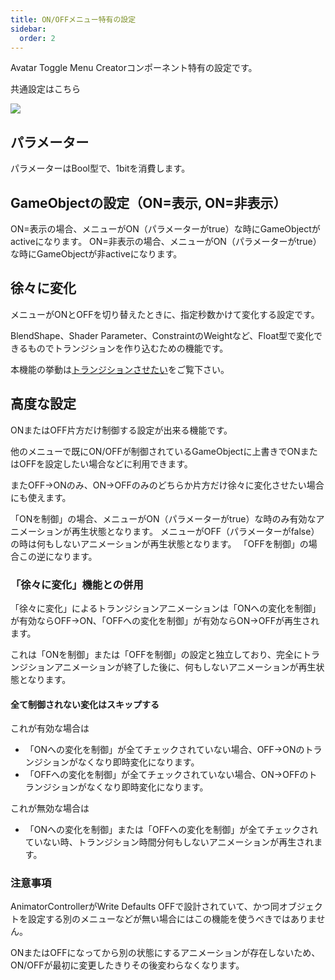 ```yaml
---
title: ON/OFFメニュー特有の設定
sidebar:
  order: 2
---
```



Avatar Toggle Menu Creatorコンポーネント特有の設定です。

共通設定はこちら

<LinkCard title="コンポーネントの共通設定" href="/references/base/" description="全てのメニュータイプで共通の事項です。" />

![](../../../assets/imgs/amc-component-toggle.png)

## パラメーター

パラメーターはBool型で、1bitを消費します。

## GameObjectの設定（ON=表示, ON=非表示）

ON=表示の場合、メニューがON（パラメーターがtrue）な時にGameObjectがactiveになります。
ON=非表示の場合、メニューがON（パラメーターがtrue）な時にGameObjectが非activeになります。

## 徐々に変化

メニューがONとOFFを切り替えたときに、指定秒数かけて変化する設定です。

BlendShape、Shader Parameter、ConstraintのWeightなど、Float型で変化できるものでトランジションを作り込むための機能です。

本機能の挙動は[トランジションさせたい](/usecases/period)をご覧下さい。

## 高度な設定

ONまたはOFF片方だけ制御する設定が出来る機能です。

他のメニューで既にON/OFFが制御されているGameObjectに上書きでONまたはOFFを設定したい場合などに利用できます。

またOFF→ONのみ、ON→OFFのみのどちらか片方だけ徐々に変化させたい場合にも使えます。

「ONを制御」の場合、メニューがON（パラメーターがtrue）な時のみ有効なアニメーションが再生状態となります。
メニューがOFF（パラメーターがfalse）の時は何もしないアニメーションが再生状態となります。
「OFFを制御」の場合この逆になります。

### 「徐々に変化」機能との併用

「徐々に変化」によるトランジションアニメーションは「ONへの変化を制御」が有効ならOFF→ON、「OFFへの変化を制御」が有効ならON→OFFが再生されます。

これは「ONを制御」または「OFFを制御」の設定と独立しており、完全にトランジションアニメーションが終了した後に、何もしないアニメーションが再生状態となります。

#### 全て制御されない変化はスキップする

これが有効な場合は

- 「ONへの変化を制御」が全てチェックされていない場合、OFF→ONのトランジションがなくなり即時変化になります。
- 「OFFへの変化を制御」が全てチェックされていない場合、ON→OFFのトランジションがなくなり即時変化になります。

これが無効な場合は

- 「ONへの変化を制御」または「OFFへの変化を制御」が全てチェックされていない時、トランジション時間分何もしないアニメーションが再生されます。

### 注意事項

AnimatorControllerがWrite Defaults OFFで設計されていて、かつ同オブジェクトを設定する別のメニューなどが無い場合にはこの機能を使うべきではありません。

ONまたはOFFになってから別の状態にするアニメーションが存在しないため、ON/OFFが最初に変更したきりその後変わらなくなります。
